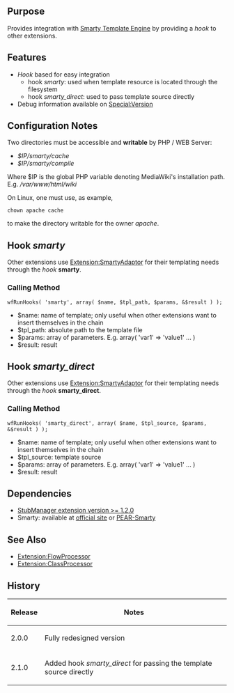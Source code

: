 {{Extension
|name        = SmartyAdaptor
|status      = beta
|author      = [[user:jldupont|Jean-Lou Dupont]]
|image       =
|version     = 2.1.0
|update      =
|mediawiki   = 1.11, 1.12
|download    = [http://mediawiki.googlecode.com/svn/tags/SmartyAdaptor/ SVN]
|readme      =
|changelog   = See SVN ($Id: SmartyAdaptor.doc.wikitext 990 2008-04-07 13:37:57Z jeanlou.dupont $)
|description = Provides integration with [http://smarty.net/ Smarty Template Engine] by providing a ''hook'' to other extensions.
|parameters  =
|rights      =
|example     =
}}
== Purpose ==
Provides integration with [http://smarty.net/ Smarty Template Engine] by providing a ''hook'' to other extensions.

== Features ==
* ''Hook'' based for easy integration
** hook ''smarty'': used when template resource is located through the filesystem
** hook ''smarty_direct'': used to pass template source directly
* Debug information available on [[Special:Version]]

== Configuration Notes ==
Two directories must be accessible and '''writable''' by PHP / WEB Server:
* ''$IP/smarty/cache'' 
* ''$IP/smarty/compile''
Where $IP is the global PHP variable denoting MediaWiki's installation path. E.g. ''/var/www/html/wiki''

On Linux, one must use, as example, <pre>chown apache cache</pre> to make the directory writable for the owner ''apache''.

== Hook ''smarty'' ==
Other extensions use [[Extension:SmartyAdaptor]] for their templating needs through the ''hook'' '''smarty'''.

=== Calling Method ===
<pre>wfRunHooks( 'smarty', array( $name, $tpl_path, $params, &$result ) );</pre>
* $name: name of template; only useful when other extensions want to insert themselves in the chain
* $tpl_path: absolute path to the template file
* $params: array of parameters. E.g. array( 'var1' => 'value1' ... )
* $result: result

== Hook ''smarty_direct'' ==
Other extensions use [[Extension:SmartyAdaptor]] for their templating needs through the ''hook'' '''smarty_direct'''.

=== Calling Method ===
<pre>wfRunHooks( 'smarty_direct', array( $name, $tpl_source, $params, &$result ) );</pre>
* $name: name of template; only useful when other extensions want to insert themselves in the chain
* $tpl_source: template source
* $params: array of parameters. E.g. array( 'var1' => 'value1' ... )
* $result: result

<!--{{
== Example ==
[[{{FULLPAGENAMEE}}/Tests]]
}}-->

== Dependencies ==
* [[Extension:StubManager|StubManager extension version >= 1.2.0 ]]
* Smarty: available at [http://smarty.net official site] or [http://pear-smarty.googlecode.com PEAR-Smarty]

{{Pear|SmartyAdaptor}}

== See Also ==
* [[Extension:FlowProcessor]]
* [[Extension:ClassProcessor]]

== History ==
{|class=datatable
! Release !! Notes
|-
| 2.0.0 || Fully redesigned version
|-
| 2.1.0 || Added hook ''smarty_direct'' for passing the template source directly
|}
